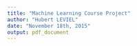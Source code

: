 ```yaml
---
title: "Machine Learning Course Project"
author: "Hubert LEVIEL"
date: "November 18th, 2015"
output: pdf_document
---
```

